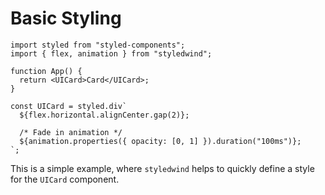 # Basic Styling

```tsx
import styled from "styled-components";
import { flex, animation } from "styledwind";

function App() {
  return <UICard>Card</UICard>;
}

const UICard = styled.div`
  ${flex.horizontal.alignCenter.gap(2)};

  /* Fade in animation */
  ${animation.properties({ opacity: [0, 1] }).duration("100ms")};
`;
```

This is a simple example, where `styledwind` helps to quickly define a style for the `UICard` component.